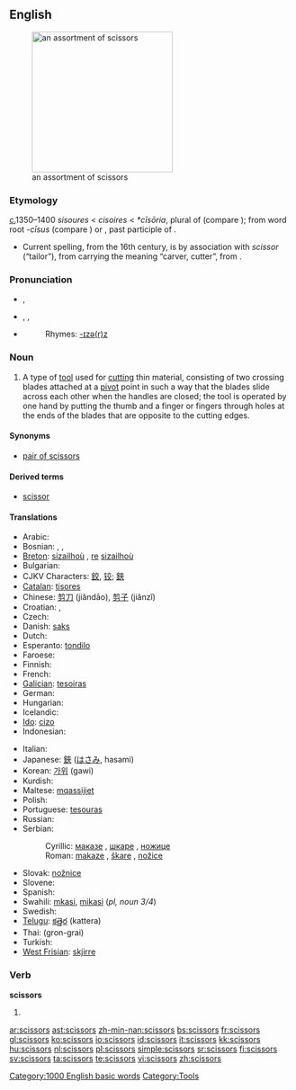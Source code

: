 ==English==
[[Image:Nozyczki4.jpg|thumb|right|250px|an assortment of scissors]]

===Etymology===
[[c.]]1350–1400 {{ME.}} ''sisoures'' < {{OF.}} ''cisoires'' < {{VL.}} ''*cīsōria'', plural of {{LL.}} {{term|cīsōrium||cutting tool}} (compare {{term|chisel}}); from {{L.}} word root ''-cīsus'' (compare {{term|excise}}) or {{term|cæsus}}, past participle of {{term|cædere||to cut}}.
* Current spelling, from the 16th century, is by association with {{ML.}} ''scissor'' (“tailor”), from {{L.}} carrying the meaning “carver, cutter”, from {{term|scindere||to split|lang=la}}.

===Pronunciation===
* {{a|RP}} {{IPA|/ˈsɪzəz/}}, {{SAMPA|/"sIz@z/}}
* {{a|US}} {{enPR|sĭzʹərz}}, {{IPA|/ˈsɪzɚz/}}, {{SAMPA|/"sIz@`z/}}
* {{audio|en-us-scissors.ogg|Audio (US)}}
*: Rhymes: [[Rhymes:English:-ɪzə(r)z|-ɪzə(r)z]]

===Noun===
{{infl|en|noun}} {{plurale tantum}}

# A type of [[tool]] used for [[cut]]ting thin material, consisting of two crossing blades attached at a [[pivot]] point in such a way that the blades slide across each other when the handles are closed; the tool is operated by one hand by putting the thumb and a finger or fingers through holes at the ends of the blades that are opposite to the cutting edges.

====Synonyms====
* {{sense|tool used for cutting}} [[pair of scissors]]

====Derived terms====
* [[scissor]]<!--attributive form and verb-->

====Translations====
{{trans-top|tool used for cutting}}
* Arabic: {{Arab|[[مقص|مقصّ]]}} {{IPAchar|(miqáʂʂ)}} {{m}}
* Bosnian: {{t-|bs|makaze|f|p}}, {{t-|bs|škare|f|p}}, {{t-|bs|nožice|f|p}}
* [[Breton]]: [[sizailhoù]] {{f|p}}, [[re]] [[sizailhoù]]
* Bulgarian: {{t+|bg|ножица|f|tr=nožica|sc=Cyrl}}
* CJKV Characters: [[鉸]], [[铰]]; [[鋏]]
* [[Catalan]]: [[tisores]] {{f|p}}
* Chinese: [[剪刀]] (jiǎndāo), [[剪子]] (jiǎnzǐ)
* Croatian: {{t+|hr|škare|f|p}}, {{t-|hr|nožice|f|p}}
* Czech: {{t+|cs|nůžky|f|p}}
* Danish: [[saks]] {{c}}
* Dutch: {{t+|nl|schaar|f}}
* Esperanto: [[tondilo]]
* Faroese: {{t-|fo|saksur|m|xs=Faroese}}
* Finnish: {{t+|fi|sakset|p}}
* French: {{t+|fr|ciseaux|m|p}}
* [[Galician]]: [[tesoiras]] {{f|p}}
* German: {{t+|de|Schere|f}}
* Hungarian: {{t+|hu|olló}}
* Icelandic: {{t+|is|skæri|n|p}}
* [[Ido]]: [[cizo]]
* Indonesian: {{t+|id|gunting|xs=Indonesian}}
{{trans-mid}}
* Italian: {{t+|it|forbici|f|p}}
* Japanese: [[鋏]] ([[はさみ]], hasami)
* Korean: [[가위]] (gawi)
* Kurdish: {{t+|ku|مه‌قه‌س|sc=KUchar}}
* Maltese: [[mqassijiet]] {{m|p}}
* Polish: {{t+|pl|nożyczki|p}}
* Portuguese: [[tesouras]] {{f|p}}
* Russian: {{t+|ru|ножницы|f|p|tr=nóžnitsy|sc=Cyrl}}
* Serbian:
*: Cyrillic: [[маказе#Serbian|маказе]] {{f|p}}, [[шкаре]] {{f|p}}, [[ножице]] {{f|p}}
*: Roman: [[makaze#Serbian|makaze]] {{f|p}}, [[škare]] {{f|p}}, [[nožice]] {{f|p}}
* Slovak: [[nožnice]] {{f|p}}
* Slovene: {{t+|sl|škarje|f|p}}
* Spanish: {{t+|es|tijeras|f|p}}
* Swahili: [[mkasi]], [[mikasi]] (''pl, noun 3/4'')
* Swedish: {{t+|sv|sax|s}}
* [[Telugu]]: [[కత్తెర]] (kattera)
* Thai: {{Thai|[[กรรไกร]]}} (gron-grai)
* Turkish: {{t+|tr|makas}}
* [[West Frisian]]: [[skjirre]]
{{trans-bottom}}

===Verb===
'''scissors'''

# {{third-person singular of|scissor}}

[[Category:1000 English basic words]]
[[Category:Tools]]

[[ar:scissors]]
[[ast:scissors]]
[[zh-min-nan:scissors]]
[[bs:scissors]]
[[fr:scissors]]
[[gl:scissors]]
[[ko:scissors]]
[[io:scissors]]
[[id:scissors]]
[[it:scissors]]
[[kk:scissors]]
[[hu:scissors]]
[[nl:scissors]]
[[pl:scissors]]
[[simple:scissors]]
[[sr:scissors]]
[[fi:scissors]]
[[sv:scissors]]
[[ta:scissors]]
[[te:scissors]]
[[vi:scissors]]
[[zh:scissors]]